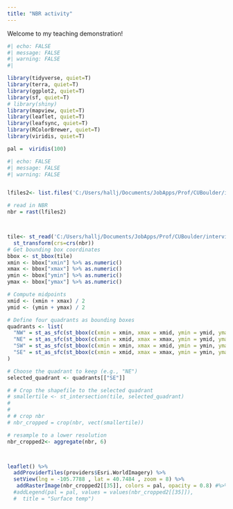 ```yaml
---
title: "NBR activity"
---
```


Welcome to my teaching demonstration!

```r
#| echo: FALSE
#| message: FALSE
#| warning: FALSE
#| 

library(tidyverse, quiet=T)
library(terra, quiet=T)
library(ggplot2, quiet=T)
library(sf, quiet=T)
# library(shiny)
library(mapview, quiet=T)
library(leaflet, quiet=T)
library(leafsync, quiet=T)
library(RColorBrewer, quiet=T)
library(viridis, quiet=T)

pal =  viridis(100)

```

```r
#| echo: FALSE
#| message: FALSE
#| warning: FALSE


lfiles2<- list.files('C:/Users/hallj/Documents/JobApps/Prof/CUBoulder/interview/Lesson/GEE_Exports', 'tif', full.names = T)

# read in NBR
nbr = rast(lfiles2)



tile<- st_read('C:/Users/hallj/Documents/JobApps/Prof/CUBoulder/interview/Lesson/tile369.shp')%>%
  st_transform(crs=crs(nbr))
# Get bounding box coordinates
bbox <- st_bbox(tile)
xmin <- bbox["xmin"] %>% as.numeric()
xmax <- bbox["xmax"] %>% as.numeric()
ymin <- bbox["ymin"] %>% as.numeric()
ymax <- bbox["ymax"] %>% as.numeric()

# Compute midpoints
xmid <- (xmin + xmax) / 2
ymid <- (ymin + ymax) / 2

# Define four quadrants as bounding boxes
quadrants <- list(
  "NW" = st_as_sfc(st_bbox(c(xmin = xmin, xmax = xmid, ymin = ymid, ymax = ymax), crs = st_crs(tile))),
  "NE" = st_as_sfc(st_bbox(c(xmin = xmid, xmax = xmax, ymin = ymid, ymax = ymax), crs = st_crs(tile))),
  "SW" = st_as_sfc(st_bbox(c(xmin = xmin, xmax = xmid, ymin = ymin, ymax = ymid), crs = st_crs(tile))),
  "SE" = st_as_sfc(st_bbox(c(xmin = xmid, xmax = xmax, ymin = ymin, ymax = ymid), crs = st_crs(tile)))
)

# Choose the quadrant to keep (e.g., "NE")
selected_quadrant <- quadrants[["SE"]]

# # Crop the shapefile to the selected quadrant
# smallertile <- st_intersection(tile, selected_quadrant)
# 
# 
# # crop nbr 
# nbr_cropped = crop(nbr, vect(smallertile))

# resample to a lower resolution
nbr_cropped2<- aggregate(nbr, 6)



leaflet() %>%
  addProviderTiles(providers$Esri.WorldImagery) %>%
  setView(lng = -105.7788 , lat = 40.7484 , zoom = 8) %>%
   addRasterImage(nbr_cropped2[[35]], colors = pal, opacity = 0.8) #%>%
  #addLegend(pal = pal, values = values(nbr_cropped2[[35]]),
  #  title = "Surface temp")
```
